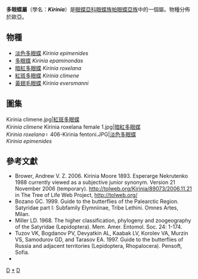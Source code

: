 {{NoteTA
|G1=Butterfly
}}
{{Automatic Taxobox
| taxon = Kirinia
| authority = Moore, 1893
| image = Kirinia roxelana male 1.jpg
| image_caption = [[暗紅多眼蝶|暗紅多眼蝶]]<br />''Kirinia roxelana''♂
| type_species = [[淡色多眼蝶|淡色多眼蝶]]<br />''Lasiommata epimenides''
| type_species_authority = Ménétriés, 1859
| subdivision_ranks = 物種
| subdivision = 共5種，詳見正文。
| synonyms = 
* ''Esperarge'' <small>Nekrutenko, 1988</small>
* ''Esperia'' <small>Nekrutenko, 1987</small>
* ''Esperella'' <small>Nekrutenko, 1987</small>
}}

'''多眼蝶屬'''（學名：'''''Kirinia'''''）是[[眼蝶亞科|眼蝶亞科]][[眼蝶族|眼蝶族]][[帕眼蝶亞族|帕眼蝶亞族]]中的一個屬。物種分佈於歐亞。

== 物種 ==
* [[淡色多眼蝶|淡色多眼蝶]] ''Kirinia epimenides''
* [[多眼蝶|多眼蝶]] ''Kirinia epaminondas''
* [[暗紅多眼蝶|暗紅多眼蝶]] ''Kirinia roxelana''
* [[紅斑多眼蝶|紅斑多眼蝶]] ''Kirinia climene''
* [[黃翅毛眼蝶|黃翅毛眼蝶]] ''Kirinia eversmanni''

== 圖集 ==
<gallery>
Kirinia climene.jpg|[[紅斑多眼蝶|紅斑多眼蝶]]<br />''Kirinia climene''
Kirinia roxelana female 1.jpg|[[暗紅多眼蝶|暗紅多眼蝶]]<br />''Kirinia roxelana''♀
406-Kirinia fentoni.JPG|[[淡色多眼蝶|淡色多眼蝶]]<br />''Kirinia epimenides''
</gallery>

== 參考文獻 ==
<references/>
* Brower, Andrew V. Z. 2006. Kirinia Moore 1893. Esperarge Nekrutenko 1988 currently viewed as a subjective junior synonym. Version 21 November 2006 (temporary). http://tolweb.org/Kirinia/89073/2006.11.21 {{Wayback|url=http://tolweb.org/Kirinia/89073/2006.11.21 |date=20191201001148 }} in The Tree of Life Web Project, http://tolweb.org/{{Wayback|url=http://tolweb.org/ |date=20110515100516 }}
* Bozano GC. 1999. Guide to the butterflies of the Palearctic Region. Satyridae part I: Subfamily Elymniinae, Tribe Lethini. Omnes Artes, Milan.
* Miller LD. 1968. The higher classification, phylogeny and zoogeography of the Satyridae (Lepidoptera). Mem. Amer. Entomol. Soc. 24: 1-174.
* Tuzov VK, Bogdanov PV, Devyatkin AL, Kaabak LV, Korolev VA, Murzin VS, Samodurov GD, and Tarasov EA. 1997. Guide to the butterflies of Russia and adjacent territories (Lepidoptera, Rhopalocera). Pensoft, Sofia.
* {{Cite book | author = 寿建新、周尧、李宇飞 | title = 《世界蝴蝶分類名錄》 | location = 中國 | publisher = 陝西科學技術出版社 | date = 2006年4月1日 | ISBN = 9787536936768 | language= zh-hans }}

{{Commons category| Kirinia}}

{{眼蝶亞科}}

{{taxonbar}}
[[Category:_1893年描述的分类群|D]]
[[Category:多眼蝶屬|*]]
[[Category:帕眼蝶亞族|D]]